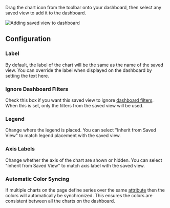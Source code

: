 Drag the chart icon from the toolbar onto your dashboard, then select any saved
view to add it to the dashboard.

![Adding saved view to dashboard](/imgs/add-saved-view.gif)

## Configuration

### Label

By default, the label of the chart will be the same as the name of the saved view.
You can override the label when displayed on the dashboard by setting the text here.

### Ignore Dashboard Filters

Check this box if you want this saved view to ignore
[dashboard filters](/dashboards/filters). When this is set, only the filters from the
saved view will be used.

### Legend

Change where the legend is placed. You can select "Inherit from Saved View" to match
legend placement with the saved view.

### Axis Labels

Change whether the axis of the chart are shown or hidden. You can select
"Inherit from Saved View" to match axis label with the saved view.

### Automatic Color Syncing

If multiple charts on the page define series over the same
[attribute](/data-modeling/Data-Models-Overview)
then the colors will automatically be synchronized. This ensures the colors are
consistent between all the charts on the dashboard.
